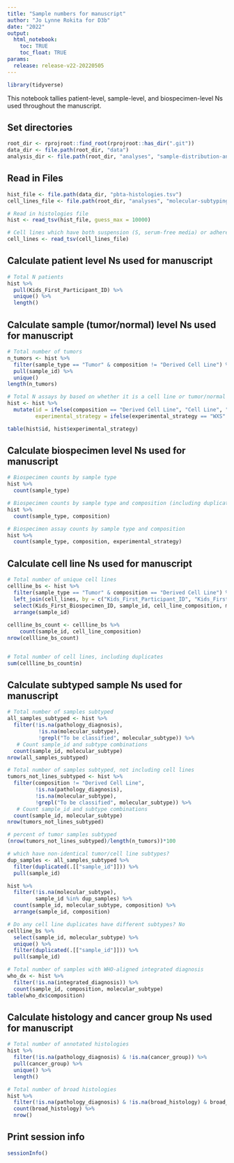 ```yaml
---
title: "Sample numbers for manuscript"
author: "Jo Lynne Rokita for D3b"
date: "2022"
output: 
  html_notebook:
    toc: TRUE
    toc_float: TRUE
params:
  release: release-v22-20220505 
---
```


```r
library(tidyverse)
```
This notebook tallies patient-level, sample-level, and biospecimen-level Ns used throughout the manuscript.

## Set directories 
```r
root_dir <- rprojroot::find_root(rprojroot::has_dir(".git"))
data_dir <- file.path(root_dir, "data")
analysis_dir <- file.path(root_dir, "analyses", "sample-distribution-analysis")
```

## Read in Files
```r
hist_file <- file.path(data_dir, "pbta-histologies.tsv")
cell_lines_file <- file.path(root_dir, "analyses", "molecular-subtyping-HGG", "input", "cell-line-composition.tsv")

# Read in histologies file
hist <- read_tsv(hist_file, guess_max = 10000)

# Cell lines which have both suspension (S, serum-free media) or adherent (A, serum-containing media) compositions due to being grown in different media. 
cell_lines <- read_tsv(cell_lines_file)
```

## Calculate patient level Ns used for manuscript


```r
# Total N patients
hist %>%
  pull(Kids_First_Participant_ID) %>%
  unique() %>%
  length()
```

## Calculate sample (tumor/normal) level Ns used for manuscript

```r
# Total number of tumors
n_tumors <- hist %>%
  filter(sample_type == "Tumor" & composition != "Derived Cell Line") %>%
  pull(sample_id) %>%
  unique()
length(n_tumors)

# Total N assays by based on whether it is a cell line or tumor/normal tissue
hist <- hist %>%
  mutate(id = ifelse(composition == "Derived Cell Line", "Cell Line", "Non-Cell Line"),
         experimental_strategy = ifelse(experimental_strategy == "WXS" | experimental_strategy == "Targeted Sequencing", "WXS/Panel", experimental_strategy))

table(hist$id, hist$experimental_strategy)

```

## Calculate biospecimen level Ns used for manuscript

```r
# Biospecimen counts by sample type
hist %>%
  count(sample_type)

# Biospecimen counts by sample type and composition (including duplicate cell lines)
hist %>%
  count(sample_type, composition)

# Biospecimen assay counts by sample type and composition
hist %>%
  count(sample_type, composition, experimental_strategy)
```
## Calculate cell line Ns used for manuscript

```r
# Total number of unique cell lines
cellline_bs <- hist %>%
  filter(sample_type == "Tumor" & composition == "Derived Cell Line") %>%
  left_join(cell_lines, by = c("Kids_First_Participant_ID", "Kids_First_Biospecimen_ID", "sample_id")) %>%
  select(Kids_First_Biospecimen_ID, sample_id, cell_line_composition, molecular_subtype) %>%
  arrange(sample_id)
 
cellline_bs_count <- cellline_bs %>%
    count(sample_id, cell_line_composition)
nrow(cellline_bs_count)


# Total number of cell lines, including duplicates
sum(cellline_bs_count$n)
```
## Calculate subtyped sample Ns used for manuscript

```r
# Total number of samples subtyped
all_samples_subtyped <- hist %>%
  filter(!is.na(pathology_diagnosis), 
          !is.na(molecular_subtype), 
          !grepl("To be classified", molecular_subtype)) %>% 
   # Count sample_id and subtype combinations 
  count(sample_id, molecular_subtype)
nrow(all_samples_subtyped)

# Total number of samples subtyped, not including cell lines
tumors_not_lines_subtyped <- hist %>%
  filter(composition != "Derived Cell Line",
         !is.na(pathology_diagnosis), 
         !is.na(molecular_subtype), 
         !grepl("To be classified", molecular_subtype)) %>% 
   # Count sample_id and subtype combinations 
  count(sample_id, molecular_subtype)
nrow(tumors_not_lines_subtyped)

# percent of tumor samples subtyped
(nrow(tumors_not_lines_subtyped)/length(n_tumors))*100

# which have non-identical tumor/cell line subtypes?
dup_samples <- all_samples_subtyped %>%
  filter(duplicated(.[["sample_id"]])) %>%
  pull(sample_id)

hist %>%
  filter(!is.na(molecular_subtype),
         sample_id %in% dup_samples) %>%
  count(sample_id, molecular_subtype, composition) %>%
  arrange(sample_id, composition)

# Do any cell line duplicates have different subtypes? No
cellline_bs %>%
  select(sample_id, molecular_subtype) %>%
  unique() %>%
  filter(duplicated(.[["sample_id"]])) %>%
  pull(sample_id)

# Total number of samples with WHO-aligned integrated diagnosis
who_dx <- hist %>%
  filter(!is.na(integrated_diagnosis)) %>%
  count(sample_id, composition, molecular_subtype) 
table(who_dx$composition)

```
## Calculate histology and cancer group Ns used for manuscript

```r
# Total number of annotated histologies
hist %>%
  filter(!is.na(pathology_diagnosis) & !is.na(cancer_group)) %>%
  pull(cancer_group) %>%
  unique() %>%
  length()

# Total number of broad histologies
hist %>%
  filter(!is.na(pathology_diagnosis) & !is.na(broad_histology) & broad_histology != "Non-tumor") %>%
  count(broad_histology) %>%
  nrow()
```

## Print session info
```r
sessionInfo()
```
